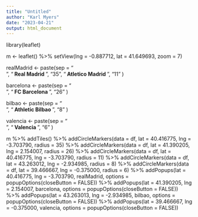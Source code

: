 ---
title: "Untitled"
author: "Karl Myers"
date: "2023-04-21"
output: html_document
---

library(leaflet)

m <- leaflet() %>% setView(lng = -0.887712, lat = 41.649693, zoom = 7)

realMadrid <- paste(sep = "<br/>",
"<b> Real Madrid </b>",
"35",
"<b> Atletico Madrid </b>",
"11"
)

barcelona <- paste(sep  = "<br/>",
"<b> FC Barcelona </b>",
"26"
)

bilbao <- paste(sep = "<br/>",
"<b> Athletic Bilbao </b>",
"8"
)

valencia <- paste(sep = "<br/>",
"<b> Valencia </b>",
"6"
)

m %>% addTiles() %>% 
addCircleMarkers(data = df, lat = 40.416775, lng = -3.703790, radius = 35) %>%
addCircleMarkers(data = df, lat = 41.390205, lng = 2.154007, radius = 26) %>%
addCircleMarkers(data = df, lat = 40.416775, lng = -3.703790, radius = 11) %>%
addCircleMarkers(data = df, lat = 43.263012, lng = -2.934985, radius = 8) %>%
addCircleMarkers(data = df, lat = 39.466667, lng = -0.375000, radius = 6) %>%
addPopups(lat = 40.416775, lng = -3.703790, realMadrid, options = popupOptions(closeButton = FALSE)) %>%
addPopups(lat = 41.390205, lng = 2.154007, barcelona, options = popupOptions(closeButton = FALSE)) %>%
addPopups(lat = 43.263013, lng = -2.934985, bilbao, options = popupOptions(closeButton = FALSE)) %>%
addPopups(lat = 39.466667, lng = -0.375000, valencia, options = popupOptions(closeButton = FALSE))



